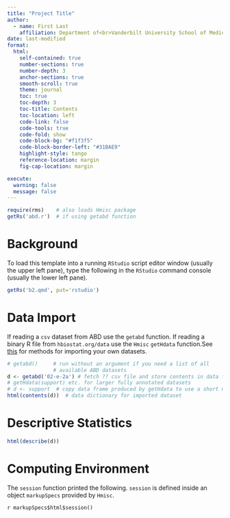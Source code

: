 --- 
title: "Project Title"
author:
  - name: First Last
    affiliation: Department of<br>Vanderbilt University School of Medicine<br>MSCI Biostatistics II
date: last-modified
format:
  html:
    self-contained: true
    number-sections: true
    number-depth: 3
    anchor-sections: true
    smooth-scroll: true
    theme: journal
    toc: true
    toc-depth: 3
    toc-title: Contents
    toc-location: left
    code-link: false
    code-tools: true
    code-fold: show
    code-block-bg: "#f1f3f5"
    code-block-border-left: "#31BAE9"
    highlight-style: tango
    reference-location: margin
    fig-cap-location: margin

execute:
  warning: false
  message: false
---

```{r setup}
require(rms)    # also loads Hmisc package
getRs('abd.r')  # if using getabd function
```
# Background

To load this template into a running `RStudio` script editor window (usually the upper left pane), type the following in the `RStudio` command console (usually the lower left pane).

```{r eval=FALSE}
getRs('b2.qmd', put='rstudio')
```

# Data Import

If reading a `csv` dataset from ABD use the `getabd` function.  If reading a binary R file from `hbiostat.org/data` use the `Hmisc` `getHdata` function.[See [this](https://hbiostat.org/rflow/fcreate.html) for methods for importing your own datasets.]{.aside}

```{r import}
# getabd()     # run without an argument if you need a list of all
               # available ABD datasets
d <- getabd('02-e-2a') # fetch ?? csv file and store contents in data frame d
# getHdata(support) etc. for larger fully annotated datasets
# d <- support  # copy data frame produced by getHdata to use a short name
html(contents(d))  # data dictionary for imported dataset
```

# Descriptive Statistics

```{r desc}
html(describe(d))
```

# Computing Environment

The `session` function printed the following.  `session` is defined inside an object `markupSpecs` provided by `Hmisc`.

`r markupSpecs$html$session()`

